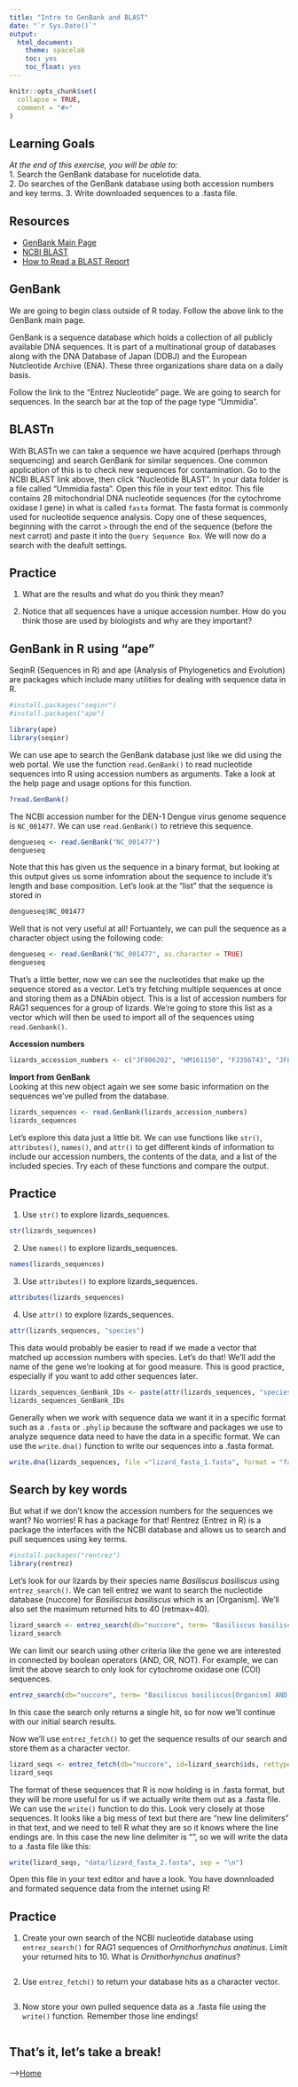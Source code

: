 ```yaml
---
title: "Intro to GenBank and BLAST"
date: "`r Sys.Date()`"
output:
  html_document:
    theme: spacelab
    toc: yes
    toc_float: yes
---
```


```r
knitr::opts_chunk$set(
  collapse = TRUE,
  comment = "#>"
)
```

## Learning Goals
*At the end of this exercise, you will be able to:*  
1. Search the GenBank database for nucelotide data.  
2. Do searches of the GenBank database using both accession numbers and key terms. 
3. Write downloaded sequences to a .fasta file.

## Resources  
- [GenBank Main Page](https://www.ncbi.nlm.nih.gov/genbank)  
- [NCBI BLAST](https://blast.ncbi.nlm.nih.gov/Blast.cgi)  
- [How to Read a BLAST Report](https://ftp.ncbi.nlm.nih.gov/pub/factsheets/HowTo_BLAST_NewResultPage.pdf)  

## GenBank

We are going to begin class outside of R today. Follow the above link to the GenBank main page.  

GenBank is a sequence database which holds a collection of all publicly available DNA sequences. It is part of a multinational group of databases along with the DNA Database of Japan (DDBJ) and the European Nutcleotide Archive (ENA). These three organizations share data on a daily basis. 

Follow the link to the "Entrez Nucleotide" page. We are going to search for sequences. In the search bar at the top of the page type "Ummidia". 

## BLASTn

With BLASTn we can take a sequence we have acquired (perhaps through sequencing) and search GenBank for similar sequences. One common application of this is to check new sequences for contamination. Go to the NCBI BLAST link above, then click "Nucleotide BLAST". In your data folder is a file called "Ummidia.fasta". Open this file in your text editor. This file contains 28 mitochondrial DNA nucleotide sequences (for the cytochrome oxidase I gene) in what is called `fasta` format. The fasta format is commonly used for nucleotide sequence analysis. Copy one of these sequences, beginning with the carrot `>` through the end of the sequence (before the next carrot) and paste it into the `Query Sequence Box`. We will now do a search with the deafult settings.

## Practice
1. What are the results and what do you think they mean?  


2. Notice that all sequences have a unique accession number. How do you think those are used by biologists and why are they important?


## GenBank in R using "ape"

SeqinR (Sequences in R) and ape (Analysis of Phylogenetics and Evolution) are packages which include many utilities for dealing with sequence data in R. 
```r
#install.packages("seqinr")
#install.packages("ape")
```

```r
library(ape)
library(seqinr)
```

We can use ape to search the GenBank database just like we did using the web portal. We use the function `read.GenBank()` to read nucleotide sequences into R using accession numbers as arguments. Take a look at the help page and usage options for this function.
```r
?read.GenBank()
```

The NCBI accession number for the DEN-1 Dengue virus genome sequence is `NC_001477`. We can use `read.GenBank()` to retrieve this sequence. 
```r
dengueseq <- read.GenBank("NC_001477")
dengueseq
```

Note that this has given us the sequence in a binary format, but looking at this output gives us some infomration about the sequence to include it's length and base composition. Let's look at the "list" that the sequence is stored in
```r
dengueseq$NC_001477
```

Well that is not very useful at all! Fortuantely, we can pull the sequence as a character object using the following code:
```r
dengueseq <- read.GenBank("NC_001477", as.character = TRUE)
dengueseq
```


That's a little better, now we can see the nucleotides that make up the sequence stored as a vector. Let's try fetching multiple sequences at once and storing them as a DNAbin object. This is a list of accession numbers for RAG1 sequences for a group of lizards. We're going to store this list as a vector which will then be used to import all of the sequences using `read.Genbank()`.  

**Accession numbers**
```r
lizards_accession_numbers <- c("JF806202", "HM161150", "FJ356743", "JF806205", "JQ073190", 	"GU457971", "FJ356741", "JF806207", "JF806210", "AY662592", "AY662591","FJ356748", "JN112660",  "AY662594", "JN112661", "HQ876437", "HQ876434", "AY662590", "FJ356740","JF806214", "JQ073188", "FJ356749", "JQ073189", "JF806216", "AY662598", "JN112653", "JF806204","FJ356747", "FJ356744", "HQ876440", "JN112651", "JF806215","JF806209")
```


**Import from GenBank**  
Looking at this new object again we see some basic information on the sequences we've pulled from the database.
```r
lizards_sequences <- read.GenBank(lizards_accession_numbers)
lizards_sequences
```

Let's explore this data just a little bit. We can use functions like `str()`, `attributes()`, `names()`, and `attr()` to get different kinds of information to include our accession numbers, the contents of the data, and a list of the included species. Try each of these functions and compare the output. 

## Practice
1. Use `str()` to explore lizards_sequences.
```r
str(lizards_sequences)
```

2. Use `names()` to explore lizards_sequences.
```r
names(lizards_sequences)
```

3. Use `attributes()` to explore lizards_sequences.
```r
attributes(lizards_sequences)
```

4. Use `attr()` to explore lizards_sequences.
```r
attr(lizards_sequences, "species")
```

This data would probably be easier to read if we made a vector that matched up accession numbers with species. Let's do that! We'll add the name of the gene we're looking at for good measure. This is good practice, especially if you want to add other sequences later.
```r
lizards_sequences_GenBank_IDs <- paste(attr(lizards_sequences, "species"), names(lizards_sequences), sep ="_RAG1_")
lizards_sequences_GenBank_IDs
```

Generally when we work with sequence data we want it in a specific format such as a `.fasta` or `.phylip` because the software and packages we use to analyze sequence data need to have the data in a specific format. We can use the `write.dna()` function to write our sequences into a .fasta format.
```r
write.dna(lizards_sequences, file ="lizard_fasta_1.fasta", format = "fasta", append = FALSE, nbcol = 6, colsep = " ", colw = 10)
```

## Search by key words
But what if we don't know the accession numbers for the sequences we want? No worries! R has a package for that! Rentrez (Entrez in R) is a package the interfaces with the NCBI database and allows us to search and pull sequences using key terms.
```r
#install.packages("rentrez")
library(rentrez)
```

Let's look for our lizards by their species name _Basiliscus basiliscus_ using `entrez_search()`. We can tell entrez we want to search the nucleotide database (nuccore) for _Basiliscus basiliscus_ which is an [Organism]. We'll also set the maximum returned hits to 40 (retmax=40).
```r
lizard_search <- entrez_search(db="nuccore", term= "Basiliscus basiliscus[Organism]", retmax=40)
lizard_search
```

We can limit our search using other criteria like the gene we are interested in connected by boolean operators (AND, OR, NOT). For example, we can limit the above search to only look for cytochrome oxidase one (COI) sequences.
```r
entrez_search(db="nuccore", term= "Basiliscus basiliscus[Organism] AND coi[GENE]", retmax=40)
```
In this case the search only returns a single hit, so for now we'll continue with our initial search results. 

Now we'll use `entrez_fetch()` to get the sequence results of our search and store them as a character vector.
```r
lizard_seqs <- entrez_fetch(db="nuccore", id=lizard_search$ids, rettype="fasta")
lizard_seqs
```


The format of these sequences that R is now holding is in .fasta format, but they will be more useful for us if we actually write them out as a .fasta file. We can use the `write()` function to do this. Look very closely at those sequences. It looks like a big mess of text but there are "new line delimiters" in that text, and we need to tell R what they are so it knows where the line endings are. In this case the new line delimiter is "\n", so we will write the data to a .fasta file like this:
```r
write(lizard_seqs, "data/lizard_fasta_2.fasta", sep = "\n")
```

Open this file in your text editor and have a look. You have downnloaded and formated sequence data from the internet using R!


## Practice

1. Create your own search of the NCBI nucleotide database using `entrez_search()` for RAG1 sequences of _Ornithorhynchus anatinus_. Limit your returned hits to 10. What is _Ornithorhynchus anatinus_?
```r

```

2. Use `entrez_fetch()` to return your database hits as a character vector.
```r

```

3. Now store your own pulled sequence data as a .fasta file using the `write()` function. Remember those line endings!
```r

```

## That's it, let's take a break!   

-->[Home](https://jmledford3115.github.io/datascibiol/)
